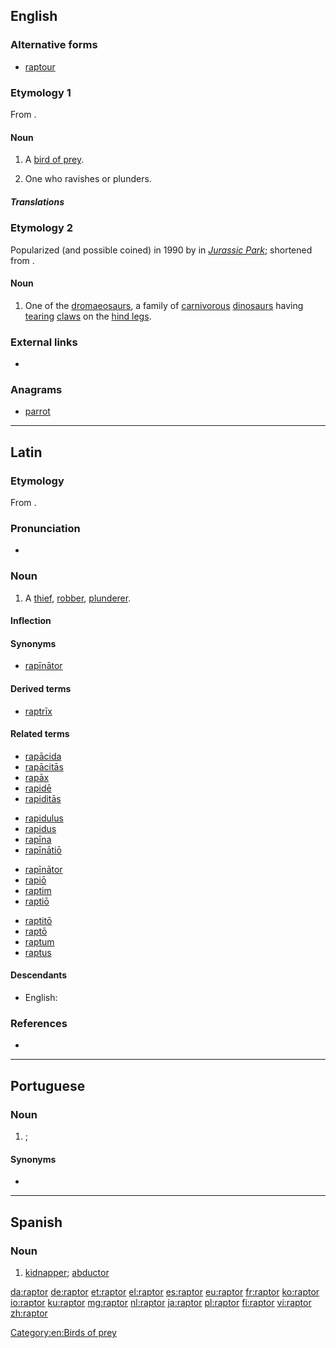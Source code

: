 ==English==

===Alternative forms===
* [[raptour]] {{qualifier|obsolete|rare}}

===Etymology 1===
From {{etyl|la|en}} {{term|raptor||thief|lang=la}}.

====Noun====
{{en-noun}}

# A [[bird of prey]].
# {{context|obsolete|lang=en}} One who ravishes or plunders.

=====Translations=====
{{trans-see|bird of prey}}

===Etymology 2===
Popularized (and possible coined) in 1990 by {{w|Michael Crichton}} in ''[[w:Jurassic Park (novel)|Jurassic Park]]''; shortened from {{m|en|velociraptor}}.

====Noun====
{{en-noun}}

# {{lb|en|informal|paleontology}} One of the [[dromaeosaur]]s, a family of [[carnivorous]] [[dinosaur]]s having [[tear]]ing [[claw]]s on the [[hind leg]]s.

===External links===
* {{R:OneLook}}

===Anagrams===
* [[parrot#English|parrot]]

----

==Latin==

===Etymology===
From {{term|rapiō||seize, grab, snatch|lang=la}}.

===Pronunciation===
* {{la-pronunc|raptor}}

===Noun===
{{la-noun|raptor|raptoris|raptōris|m|third}}

# A [[thief]], [[robber]], [[plunderer]].

====Inflection====
{{la-decl-3rd|raptor|raptōr}}

====Synonyms====
* {{sense|robber}} [[rapinator|rapīnātor]]

====Derived terms====
* [[raptrix|raptrīx]]

====Related terms====
{{rel-top4}}
* [[rapacida|rapācida]]
* [[rapacitas|rapācitās]]
* [[rapax|rapāx]]
* [[rapide|rapidē]]
* [[rapiditas|rapiditās]]
{{rel-mid4}}
* [[rapidulus]]
* [[rapidus]]
* [[rapina|rapīna]]
* [[rapinatio|rapīnātiō]]
{{rel-mid4}}
* [[rapinator|rapīnātor]]
* [[rapio|rapiō]]
* [[raptim]]
* [[raptio|raptiō]]
{{rel-mid4}}
* [[raptito|raptitō]]
* [[rapto|raptō]]
* [[raptum]]
* [[raptus]]
{{rel-bottom}}

====Descendants====
* English: {{l|en|raptor}}

===References===
* {{R:L&S}}

----

==Portuguese==

===Noun===
{{pt-noun|m|f=raptora}}

# {{l/en|abductor}}; {{l/en|kidnapper}}

====Synonyms====
* {{l/pt|sequestrador}}

----

==Spanish==

===Noun===
{{es-noun|m|es}}

# [[kidnapper]]; [[abductor]]

[[Category:en:Birds of prey]]

[[da:raptor]]
[[de:raptor]]
[[et:raptor]]
[[el:raptor]]
[[es:raptor]]
[[eu:raptor]]
[[fr:raptor]]
[[ko:raptor]]
[[io:raptor]]
[[ku:raptor]]
[[mg:raptor]]
[[nl:raptor]]
[[ja:raptor]]
[[pl:raptor]]
[[fi:raptor]]
[[vi:raptor]]
[[zh:raptor]]
